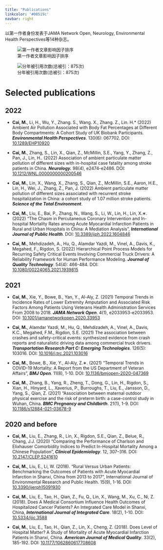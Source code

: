 ```yaml
---
title: "Publications"
linkcolor: '#08519c'
navbar: right
---
```


以第一作者身份发表于JAMA Network Open, Neurology, Environmental Health Perspectives等14种杂志。

::: {layout="[15,13]" layout-valign="bottom"}
![第一作者文章影响因子排序](lollipop_1author.png)

![分年被引用次数(总被引：875次)](citations.png)
:::

# Selected publications

## 2022

-   **Cai, M.**, Li, H., Wu, Y., Zhang. S., Wang. X., Zhang. Z., Lin. H.\* (2022) Ambient Air Pollution Associated with Body Fat Percentages at Different Body Compartments: A Cohort Study of UK Biobank Participants. ***Environmental Health Perspectives***. 130(6): 067702. DOI: [10.1289/EHP10920](https://doi.org/10.1289/EHP10920)

-   **Cai, M.**, Zhang, S., Lin, X., Qian, Z., McMillin, S.E., Yang, Y., Zhang, Z., Pan, J., Lin, H.. (2022) Association of ambient particulate matter pollution of different sizes with in-hospital case fatality among stroke patients in China. ***Neurology.*** 98(4), e2474-e2486. DOI: [10.1212/WNL.0000000000200546](https://doi.org/10.1212/WNL.0000000000200546)

-   **Cai, M.**, Lin, X., Wang, X., Zhang, S., Qian, Z., McMillin, S.E., Aaron, H.E., Lin, H., Wei, J., Zhang, Z., Pan, J. (2022) Ambient particulate matter pollution of different sizes associated with recurrent stroke hospitalization in China: a cohort study of 1.07 million stroke patients. ***Science of the Total Environment***.

-   **Cai, M.**, Liu, E., Bai, P., Zhang, N., Wang, S., Li, W., Lin, H., Lin, X.∗. (2022) "The Chasm in Percutaneous Coronary Intervention and In-hospital Mortality Rates among Acute Myocardial Infarction Patients in Rural and Urban Hospitals in China: A Mediation Analysis", ***International Journal of Public Health***. DOI: [10.3389/ijph.2022.1604846](https://doi.org/10.3389/ijph.2022.1604846)

-   **Cai, M.**, Mehdizadeh, A., Hu, Q., Alamdar Yazdi, M., Vinel, A., Davis, K., Megahed, F., Rigdon, S. (2022) Hierarchical Point Process Models for Recurring Safety Critical Events Involving Commercial Truck Drivers: A Reliability Framework for Human Performance Modeling. ***Journal of Quality Technology***. 54(4): 466-484. DOI: [10.1080/00224065.2021.1939815](https://doi.org/10.1080/00224065.2021.1939815)

## 2021

-   **Cai, M.**, Xie, Y., Bowe, B., Yan, Y., Al-Aly, Z. (2021) Temporal Trends in Incidence Rates of Lower Extremity Amputation and Associated Risk Factors Among Patients Using Veterans Health Administration Services From 2008 to 2018. ***JAMA Network Open***. 4(1), e2033953-e2033953. DOI: [10.1001/jamanetworkopen.2020.33953](https://doi.org/10.1001/jamanetworkopen.2020.33953)

-   **Cai, M.**, Alamdar Yazdi, M., Hu, Q., Mehdizadeh, A., Vinel, A., Davis, K.C., Megahed, F.M., Rigdon, S.E. (2021) The association between crashes and safety-critical events: synthesized evidence from crash reports and naturalistic driving data among commercial truck drivers. ***Transportation Research Part C: Emerging Technologies***. 126(5): 103016. DOI: [10.1016/j.trc.2021.103016](https://doi.org/10.1016/j.trc.2021.103016)

-   **Cai, M.**, Bowe, B., Xie, Y., Al-Aly, Z.∗. (2021) "Temporal Trends in COVID-19 Mortality: A Report from the US Department of Veteran Affairs", ***BMJ Open***. 11(8), 1-10. DOI: [10.1136/bmjopen-2020-047369](https://doi.org/10.1136/bmjopen-2020-047369)

-   **Cai, M.**, Zhang, B., Yang, R., Zheng, T., Dong, G., Lin, H., Rigdon, S., Xian, H., Hinyard, L., Xaverius, P., Burroughs, T., Liu, E., Jansson, D., Yang, S., Qian, Z. (2021) "Association between maternal outdoor physical exercise and the risk of preterm birth: a case-control study in Wuhan, China. ***BMC Pregnancy and Childbirth***. 21(1), 1-9. DOI: [10.1186/s12884-021-03678-9](https://doi.org/10.1186/s12884-021-03678-9)

## 2020 and before

-   **Cai, M.**, Liu, E., Zhang, R., Lin, X., Rigdon, S.E., Qian, Z., Belue, R., Chang, J.J. (2020) "Comparing the Performance of Charlson and Elixhauser Comorbidity Indices to Predict In-Hospital Mortality Among a Chinese Population", ***Clinical Epidemiology***. 12, 307--316. DOI: [10.2147/CLEP.S241610](https://doi.org/10.2147/CLEP.S241610)

-   **Cai, M.**, Liu, E., Li, W. (2018). "Rural Versus Urban Patients: Benchmarking the Outcomes of Patients with Acute Myocardial Infarction in Shanxi, China from 2013 to 2017", International Journal of Environmental Research and Public Health. 15(9), 1-16. DOI: [10.3390/ijerph15091930](https://doi.org/10.3390/ijerph15091930)

-   **Cai, M.**, Liu, E., Tao, H., Qian, Z., Fu, Q., Lin, X., Wang, M., Xu, C., Ni, Z. (2018). Does A Medical Consortium Influence Health Outcomes of Hospitalized Cancer Patients? An Integrated Care Model in Shanxi, China, ***International Journal of Integrated Care***. 18(2), 1-10. DOI: [10.5334/ijic.3588](https://doi.org/10.5334/ijic.3588)

-   **Cai, M.**, Liu, E., Tao, H., Qian, Z., Lin, X., Cheng, Z. (2018). Does Level of Hospital Matter? A Study of Mortality of Acute Myocardial Infarction Patients in Shanxi, China. ***American Journal of Medical Quality***. 33(2), 185-192. DOI: [10.1177/1062860617708608](https://doi.org/10.1177/1062860617708608)
